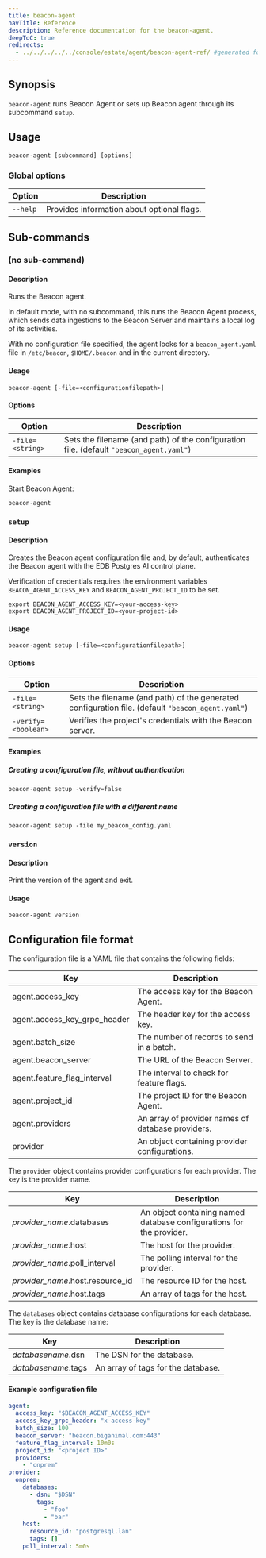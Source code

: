 ```yaml
---
title: beacon-agent
navTitle: Reference
description: Reference documentation for the beacon-agent.
deepToC: true
redirects:
  - ../../../../../console/estate/agent/beacon-agent-ref/ #generated for docs/hm/release-1.2
---
```



## Synopsis

`beacon-agent` runs Beacon Agent or sets up Beacon agent through its subcommand `setup`.

## Usage

```
beacon-agent [subcommand] [options]
```

### Global options

| Option   | Description                                |
|----------|--------------------------------------------|
| `--help` | Provides information about optional flags. |

## Sub-commands


### (no sub-command)

#### Description

Runs the Beacon agent.

In default mode, with no subcommand, this runs the Beacon Agent process, which sends data ingestions to the Beacon Server and maintains a local log of its activities.

With no configuration file specified, the agent looks for a `beacon_agent.yaml` file in `/etc/beacon`, `$HOME/.beacon` and in the current directory.

#### Usage

```
beacon-agent [-file=<configurationfilepath>]
```

#### Options

| Option           | Description                                                                           |
|------------------|---------------------------------------------------------------------------------------|
| `-file=<string>` | Sets the filename (and path) of the configuration file. (default `"beacon_agent.yaml"`) |


#### Examples

Start Beacon Agent:

```
beacon-agent
```

### `setup`

#### Description

Creates the Beacon agent configuration file and, by default, authenticates the Beacon agent with the EDB Postgres AI control plane.

Verification of credentials requires the environment variables `BEACON_AGENT_ACCESS_KEY` and `BEACON_AGENT_PROJECT_ID` to be set.

```shell
export BEACON_AGENT_ACCESS_KEY=<your-access-key>
export BEACON_AGENT_PROJECT_ID=<your-project-id>
```

#### Usage

```shell
beacon-agent setup [-file=<configurationfilepath>]
```

#### Options

| Option              | Description                                                                                       |
|---------------------|---------------------------------------------------------------------------------------------------|
| `-file=<string>`    | Sets the filename (and path) of the generated configuration file. (default `"beacon_agent.yaml"`) |
| `-verify=<boolean>` | Verifies the project's credentials with the Beacon server.                                        |

#### Examples

##### Creating a configuration file, without authentication

```
beacon-agent setup -verify=false
```

##### Creating a configuration file with a different name

```
beacon-agent setup -file my_beacon_config.yaml
```

### `version`

#### Description

Print the version of the agent and exit.

#### Usage

```
beacon-agent version
```


## Configuration file format

The configuration file is a YAML file that contains the following fields:

| Key                          | Description                               |
|------------------------------|-------------------------------------------|
| agent.access_key             | The access key for the Beacon Agent.      |
| agent.access_key_grpc_header | The header key for the access key.        |
| agent.batch_size             | The number of records to send in a batch. |
| agent.beacon_server          | The URL of the Beacon Server.             |
| agent.feature_flag_interval  | The interval to check for feature flags.  |
| agent.project_id             | The project ID for the Beacon Agent.      |
| agent.providers              | An array of provider names of database providers.  |
| provider                   | An object containing provider configurations. |

The `provider` object contains provider configurations for each provider. The key is the provider name.

| Key                              | Description                                                          |
|----------------------------------|----------------------------------------------------------------------|
| _provider_name_.databases        | An object containing named database configurations for the provider. |
| _provider_name_.host             | The host for the provider.                                           |
| _provider_name_.poll_interval    | The polling interval for the provider.                               |
| _provider_name_.host.resource_id | The resource ID for the host.                                        |
| _provider_name_.host.tags        | An array of tags for the host.                                       |

The `databases` object contains database configurations for each database. The key is the database name:

| Key                 | Description                        |
|---------------------|------------------------------------|
| _databasename_.dsn  | The DSN for the database.          |
| _databasename_.tags | An array of tags for the database. |



#### Example configuration file

```yaml
agent:
  access_key: "$BEACON_AGENT_ACCESS_KEY"
  access_key_grpc_header: "x-access-key"
  batch_size: 100
  beacon_server: "beacon.biganimal.com:443"
  feature_flag_interval: 10m0s
  project_id: "<project ID>"
  providers:
    - "onprem"
provider:
  onprem:
    databases:
      - dsn: "$DSN"
        tags:
          - "foo"
          - "bar"
    host:
      resource_id: "postgresql.lan"
      tags: []
    poll_interval: 5m0s
```


